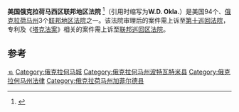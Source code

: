 {{Infobox U.S. district court
|district name =  美国俄克拉荷马西区联邦地区法院
|abbrev = W.D. Okla.
|appeals to = 第十巡回
|map image name = 
|map image width = 200
|map image caption = 
|seal = 
|seal size = 160
|established = 1906年2月16日 
|judges assigned = 7
|chief judge =Vicki Miles-LaGrange
|official site = http://www.okwd.uscourts.gov
}}

'''美国俄克拉荷马西区联邦地区法院''' <ref name="中文名参考">{{cite web | url=http://www.cupl.edu.cn/html/fxy/col759/2012-03/15/20120315100922963869114_1.html | title=中文名参考 | accessdate=2013-08-08 }}{{dead link|date=2018年4月 |bot=InternetArchiveBot |fix-attempted=yes }}</ref>（引用时缩写为'''W.D. Okla.'''）是美国94个、[[俄克拉荷马州|俄克拉荷马州]]3个[[联邦地区法院|联邦地区法院]]之一。该法院审理后的案件需上诉至[[美国联邦第十巡回上诉法院|第十巡回法院]]，专利及《[[塔克法案|塔克法案]]》相关的案件需上诉至[[联邦巡回区法院|联邦巡回区法院]]。

==参考==
{{reflist}}
{{联邦地区法院}}

[[Category:美国联邦地区法院|⒑]]
[[Category:俄克拉何马城|Category:俄克拉何马城]]
[[Category:俄克拉何马州波特瓦特米县|Category:俄克拉何马州波特瓦特米县]]
[[Category:俄克拉何马州法律|Category:俄克拉何马州法律]]
[[Category:俄克拉荷马州加菲尔德县|Category:俄克拉荷马州加菲尔德县]]